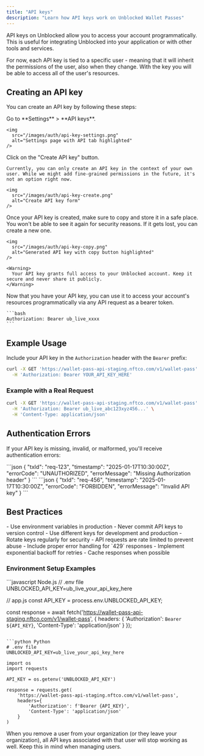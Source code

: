 ```yaml
---
title: "API keys"
description: "Learn how API keys work on Unblocked Wallet Passes"
---
```


API keys on Unblocked allow you to access your account programmatically. This is useful for integrating Unblocked into your application or with other tools and services.

For now, each API key is tied to a specific user - meaning that it will inherit the permissions of the user, also when they change. With the key you will be able to access all of the user's resources.

## Creating an API key

You can create an API key by following these steps:

<Steps>
  <Step title="Go to settings">
    Go to **Settings** > **API keys**.

    <img
      src="/images/auth/api-key-settings.png"
      alt="Settings page with API tab highlighted"
    />
  </Step>
  
  <Step title="Create an API key">
    Click on the "Create API key" button.

    Currently, you can only create an API key in the context of your own user. While we might add fine-grained permissions in the future, it's not an option right now.

    <img
      src="/images/auth/api-key-create.png"
      alt="Create API key form"
    />
  </Step>
  
  <Step title="Store your API key">
    Once your API key is created, make sure to copy and store it in a safe place. You won't be able to see it again for security reasons. If it gets lost, you can create a new one.

    <img
      src="/images/auth/api-key-copy.png"
      alt="Generated API key with copy button highlighted"
    />

    <Warning>
      Your API key grants full access to your Unblocked account. Keep it secure and never share it publicly.
    </Warning>
  </Step>
  
  <Step title="Use your API key">
    Now that you have your API key, you can use it to access your account's resources programmatically via any API request as a bearer token.

    ```bash
    Authorization: Bearer ub_live_xxxx
    ```
  </Step>
</Steps>

## Example Usage

Include your API key in the `Authorization` header with the `Bearer` prefix:

```bash
curl -X GET 'https://wallet-pass-api-staging.nftco.com/v1/wallet-pass' \
  -H 'Authorization: Bearer YOUR_API_KEY_HERE'
```

### Example with a Real Request

```bash
curl -X GET 'https://wallet-pass-api-staging.nftco.com/v1/wallet-pass' \
  -H 'Authorization: Bearer ub_live_abc123xyz456...' \
  -H 'Content-Type: application/json'
```

## Authentication Errors

If your API key is missing, invalid, or malformed, you'll receive authentication errors:

<AccordionGroup>
  <Accordion title="Missing API Key (401 Unauthorized)">
    ```json
    {
      "txId": "req-123",
      "timestamp": "2025-01-17T10:30:00Z",
      "errorCode": "UNAUTHORIZED", 
      "errorMessage": "Missing Authorization header"
    }
    ```
  </Accordion>

  <Accordion title="Invalid API Key (403 Forbidden)">
    ```json
    {
      "txId": "req-456",
      "timestamp": "2025-01-17T10:30:00Z",
      "errorCode": "FORBIDDEN",
      "errorMessage": "Invalid API key"
    }
    ```
  </Accordion>
</AccordionGroup>

## Best Practices

<CardGroup cols={2}>
  <Card title="Secure Storage" icon="lock">
    - Use environment variables in production
    - Never commit API keys to version control
    - Use different keys for development and production
    - Rotate keys regularly for security
  </Card>
  
  <Card title="Rate Limiting" icon="gauge">
    - API requests are rate limited to prevent abuse
    - Include proper error handling for `429` responses
    - Implement exponential backoff for retries
    - Cache responses when possible
  </Card>
</CardGroup>

### Environment Setup Examples

<CodeGroup>
```javascript Node.js
// .env file
UNBLOCKED_API_KEY=ub_live_your_api_key_here

// app.js
const API_KEY = process.env.UNBLOCKED_API_KEY;

const response = await fetch('https://wallet-pass-api-staging.nftco.com/v1/wallet-pass', {
  headers: {
    'Authorization': `Bearer ${API_KEY}`,
    'Content-Type': 'application/json'
  }
});
```

```python Python
# .env file  
UNBLOCKED_API_KEY=ub_live_your_api_key_here

import os
import requests

API_KEY = os.getenv('UNBLOCKED_API_KEY')

response = requests.get(
    'https://wallet-pass-api-staging.nftco.com/v1/wallet-pass',
    headers={
        'Authorization': f'Bearer {API_KEY}',
        'Content-Type': 'application/json'
    }
)
```
</CodeGroup>

<Note>
When you remove a user from your organization (or they leave your organization), all API keys associated with that user will stop working as well. Keep this in mind when managing users.
</Note> 

